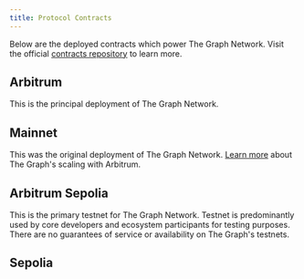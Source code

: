 ```yaml
---
title: Protocol Contracts
---
```



Below are the deployed contracts which power The Graph Network. Visit the official [contracts repository](https://github.com/graphprotocol/contracts) to learn more.

## Arbitrum

This is the principal deployment of The Graph Network.

<ProtocolContractsTable networkId={42161} />

## Mainnet

This was the original deployment of The Graph Network. [Learn more](/arbitrum/arbitrum-faq) about The Graph's scaling with Arbitrum.

<ProtocolContractsTable networkId={1} />

## Arbitrum Sepolia

This is the primary testnet for The Graph Network. Testnet is predominantly used by core developers and ecosystem participants for testing purposes. There are no guarantees of service or availability on The Graph's testnets.

<ProtocolContractsTable networkId={421614} />

## Sepolia

<ProtocolContractsTable networkId={11155111} />
